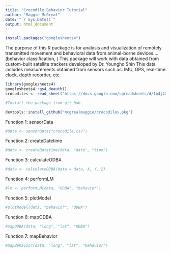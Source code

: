 ```yaml
---
title: "Crocodile Behavior Tutorial"
author: "Maggie McGreal"
date: "`r Sys.Date()`"
output: html_document
---
```



```r
install.packages("googlesheets4")

```


The purpose of this R package is for analysis and visualization of remotely transmitted movement and behavioral data from animal-borne devices.... (behavior classification, )
This package will work with data obtained from custom-built satellite trackers developed by Dr. Youngho Shin
This data includes measurements obtained from sensors such as: IMU, GPS, real-time clock, depth recorder, etc.

```r
library(googlesheets4)
googlesheets4::gs4_deauth()
crocodiles <- read_sheet("https://docs.google.com/spreadsheets/d/1b4j42SbcN0GZR6KgHRtEmRe5-D0qzYM1mZWo9-KC4d4/edit?usp=sharing")

```


```r
#Install the package from git hub

devtools::install_github("mcgrealmaggie/crocodiles.pkg")


```

Function 1: sensorData
```r
#data <- sensorData("crocodile.csv")
```

Function 2: createDatetime
```r
#data <- createDatetime(data, "date", "time")
```

Function 3: calculateODBA
```r
#data <- calculateODBA(data = data, X, Y, Z)
```

Function 4: performLM
```r
#lm <- performLM(data, "ODBA", "behavior")
```

Function 5: plotModel
```r
#plotModel(data, "behavior", "ODBA")
```

Function 6: mapODBA
```r
#mapODBA(data, "long", "lat", "ODBA")
```

Function 7: mapBehavior
```r
#mapBehavior(data, "long", "lat", "behavior")
```
